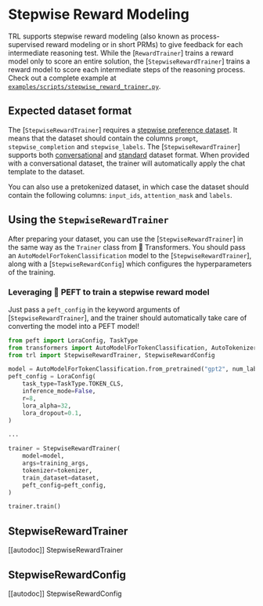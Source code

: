 # Stepwise Reward Modeling

TRL supports stepwise reward modeling (also known as process-supervised reward modeling or in short PRMs) to give feedback for each intermediate reasoning test. While the [`RewardTrainer`] trains a reward model only to score an entire solution, the [`StepwiseRewardTrainer`] trains a reward model to score each intermediate steps of the reasoning process.
Check out a complete example at [`examples/scripts/stepwise_reward_trainer.py`](https://github.com/huggingface/trl/tree/main/examples/scripts/stepwise_reward_modeling.py).

## Expected dataset format

The [`StepwiseRewardTrainer`] requires a [stepwise preference dataset](dataset_formats#stepwise-preference). It means that the dataset should contain the columns `prompt`, `stepwise_completion` and `stepwise_labels`.
The [`StepwiseRewardTrainer`] supports both [conversational](dataset_formats#conversational-dataset-format) and [standard](dataset_formats#standard-dataset-format) dataset format. When provided with a conversational dataset, the trainer will automatically apply the chat template to the dataset.

You can also use a pretokenized dataset, in which case the dataset should contain the following columns: `input_ids`, `attention_mask` and `labels`.

## Using the `StepwiseRewardTrainer`

After preparing your dataset, you can use the [`StepwiseRewardTrainer`] in the same way as the `Trainer` class from 🤗 Transformers.
You should pass an `AutoModelForTokenClassification` model to the [`StepwiseRewardTrainer`], along with a [`StepwiseRewardConfig`] which configures the hyperparameters of the training.

### Leveraging 🤗 PEFT to train a stepwise reward model

Just pass a `peft_config` in the keyword arguments of [`StepwiseRewardTrainer`], and the trainer should automatically take care of converting the model into a PEFT model!

```python
from peft import LoraConfig, TaskType
from transformers import AutoModelForTokenClassification, AutoTokenizer
from trl import StepwiseRewardTrainer, StepwiseRewardConfig

model = AutoModelForTokenClassification.from_pretrained("gpt2", num_labels=2)
peft_config = LoraConfig(
    task_type=TaskType.TOKEN_CLS,
    inference_mode=False,
    r=8,
    lora_alpha=32,
    lora_dropout=0.1,
)

...

trainer = StepwiseRewardTrainer(
    model=model,
    args=training_args,
    tokenizer=tokenizer,
    train_dataset=dataset,
    peft_config=peft_config,
)

trainer.train()

```

## StepwiseRewardTrainer

[[autodoc]] StepwiseRewardTrainer

## StepwiseRewardConfig

[[autodoc]] StepwiseRewardConfig
